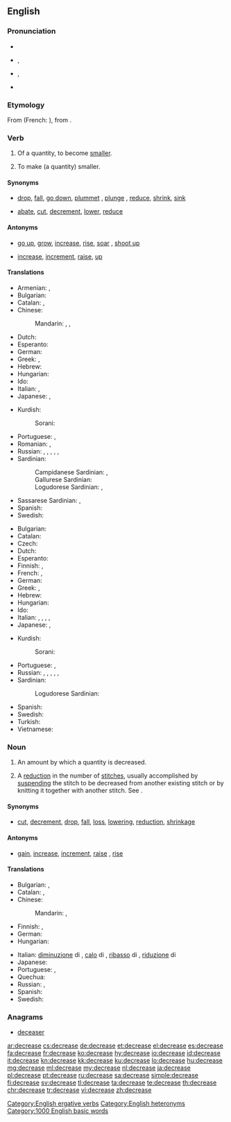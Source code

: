 ==English==

===Pronunciation===
* {{audio|En-us-decrease.ogg|Audio (US)|lang=en}}
* {{a|verb}} {{enPR|dĭkrēs'}}, {{IPA|/dɪˈkɹiːs/|lang=en}}
* {{a|noun}} {{enPR|dē'krēs}}, {{IPA|/ˈdiːkɹiːs/|lang=en}}
* {{rhymes|iːs|lang=en}}

===Etymology===
From {{etyl|fro|en}} {{term|descreistre|lang=fro}} (French: {{term|décroître|lang=fr}}), from {{etyl|la|en}} {{term|decrescere|lang=la}}.

===Verb===
{{en-verb|decreas}}

# {{context|intransitive|lang=en}} Of a quantity, to become [[smaller]].
# {{context|transitive|lang=en}} To make (a quantity) smaller.

====Synonyms====
* {{sense|become smaller}} [[drop]], [[fall]], [[go down]], [[plummet]] {{qualifier|rapidly}}, [[plunge]] {{qualifier|rapidly}}, [[reduce]], [[shrink]], [[sink]]
* {{sense|make smaller}} [[abate]], [[cut]], [[decrement]], [[lower]], [[reduce]]

====Antonyms====
* {{sense|become larger}} [[go up]], [[grow]], [[increase]], [[rise]], [[soar]] {{qualifier|rapidly}}, [[shoot up]] {{qualifier|rapidly}}
* {{sense|make larger}} [[increase]], [[increment]], [[raise]], [[up]] {{qualifier|informal}}

====Translations====
{{trans-top|become smaller}}
* Armenian: {{t|hy|փոքրանալ|tr=p’ok’ranal}}, {{t|hy|պակասել|tr=pakasel}}
* Bulgarian: {{t|bg|намалявам се|tr=namaljávam se}}
* Catalan: {{t+|ca|decréixer}}, {{t+|ca|disminuir}}
* Chinese:
*: Mandarin: {{t+|cmn|減少|sc=Hani}}, {{t+|cmn|减少|tr=jiǎnshǎo|sc=Hani}}, {{t+|cmn|下降|tr=xiàjiàng|sc=Hani}}
* Dutch: {{t+|nl|afnemen}}
* Esperanto: {{t|eo|malpliiĝi}}
* German: {{t+|de|abnehmen}}
* Greek: {{t+|el|μειώνομαι}}, {{t+|el|λιγοστεύω}}
* Hebrew: {{t|he|פחת|tr=pakhát}}
* Hungarian: {{t+|hu|csökken}}
* Ido: {{t+|io|diminutar}}
* Italian: {{t+|it|diminuire}}, {{t+|it|calare}}
* Japanese: {{t+|ja|減少|tr=げんしょうする, genshō suru|alt=減少する|sc=Jpan}}, {{t+|ja|減る|tr=へる, heru|sc=Jpan}}
{{trans-mid}}
* Kurdish:
*: Sorani: {{t|ckb|که‌م کردن|sc=ku-Arab}}
* Portuguese: {{t+|pt|diminuir}}, {{t+|pt|reduzir}}
* Romanian: {{t+|ro|descrește}}, {{t+|ro|scădea}}
* Russian: {{t+|ru|уменьшаться|impf|tr=umenʹšátʹsja|sc=Cyrl}}, {{t+|ru|уменьшиться|pf|tr=uménʹšitʹsja|sc=Cyrl}}, {{t+|ru|снижаться|impf|tr=snižátʹsja|sc=Cyrl}}, {{t+|ru|снизиться|pf|tr=snízitʹsja|sc=Cyrl}}, {{t+|ru|понижаться|impf|tr=ponižátʹsja|sc=Cyrl}}, {{t+|ru|понизиться|pf|tr=ponízitʹsja|sc=Cyrl}}
* Sardinian:
*: Campidanese Sardinian: {{t|sro|calai}}, {{t|sro|menguai}}
*: Gallurese Sardinian: {{t|sdn|affluscià}}
*: Logudorese Sardinian: {{t|src|menguare}}, {{t|src|minimare}}
* Sassarese Sardinian: {{t|sdc|miminà}}, {{t|sdc|abbracà}}
* Spanish: {{t+|es|disminuir}}
* Swedish: {{t+|sv|minska}}
{{trans-bottom}}

{{trans-top|make smaller}}
* Bulgarian: {{t+|bg|намалявам|tr=namaljávam}}
* Catalan: {{t+|ca|disminuir}}
* Czech: {{t|cs|snížit}}
* Dutch: {{t+|nl|verminderen}}
* Esperanto: {{t|eo|malpliigi}}
* Finnish: {{t+|fi|laskea}}, {{t+|fi|vähentää}}
* French: {{t+|fr|diminuer}}, {{t+|fr|réduire}}
* German: {{t+|de|verringern}}
* Greek: {{t+|el|μειώνω}}, {{t+|el|ελαττώνω}}
* Hebrew: {{t|he|הפחית|tr=hifkhít}}
* Hungarian: {{t+|hu|csökkent}}
* Ido: {{t+|io|diminutar}}
* Italian: {{t+|it|diminuire}}, {{t|it|far calare}}, {{t+|it|ribassare}}, {{t+|it|ridurre}}, {{t|it|decrementare}}
* Japanese: {{t+|ja|減少|alt=減少させる|tr=げんしょうさせる, genshō saseru|sc=Jpan}}, {{t|ja|減らす|tr=へらす, herasu|sc=Jpan}}
{{trans-mid}}
* Kurdish:
*: Sorani: {{t|ckb|که‌م کردن|sc=ku-Arab}}
* Portuguese: {{t+|pt|diminuir}}, {{t+|pt|reduzir}}
* Russian: {{t+|ru|уменьшать|impf|tr=umenʹšátʹ|sc=Cyrl}}, {{t+|ru|уменьшить|pf|tr=uménʹšitʹ|sc=Cyrl}}, {{t+|ru|понижать|impf|tr=ponižátʹ|sc=Cyrl}}, {{t+|ru|понизить|pf|tr=ponízitʹ|sc=Cyrl}}, {{t+|ru|снижать|impf|tr=snižátʹ|sc=Cyrl}}, {{t+|ru|снизить|pf|tr=snízitʹ|sc=Cyrl}}
* Sardinian:
*: Logudorese Sardinian: {{t|src|mèngua}}
* Spanish: {{t+|es|disminuir}}
* Swedish: {{t+|sv|minska}}
* Turkish: {{t+|tr|azaltmak}}
* Vietnamese: {{t+|vi|hạ}}
{{trans-bottom}}

===Noun===
{{en-noun}}

# An amount by which a quantity is decreased.
# {{context|knitting|lang=en}} A [[reduction]] in the number of [[stitch]]es, usually accomplished by [[suspend]]ing the stitch to be decreased from another existing stitch or by knitting it together with another stitch. See {{w|Decrease (knitting)}}.

====Synonyms====
* {{sense|amount by which a quantity is decreased}} [[cut]], [[decrement]], [[drop]], [[fall]], [[loss]], [[lowering]], [[reduction]], [[shrinkage]]

====Antonyms====
* {{sense|amount by which a quantity is decreased}} [[gain]], [[increase]], [[increment]], [[raise]] {{qualifier|US, of pay}}, [[rise]]

====Translations====
{{trans-top|amount of decrease}}
* Bulgarian: {{t+|bg|намаляване|n}}, {{t+|bg|намаление|n}}
* Catalan: {{t|ca|disminució|f}}, {{t|ca|decreixença|f}}
* Chinese:
*: Mandarin: {{t+|cmn|減少|sc=Hani}}, {{t+|cmn|减少|tr=jiǎnshǎo|sc=Hani}}
* Finnish: {{t+|fi|lasku}}, {{t|fi|vähenemä}}
* German: {{t+|de|Verringerung|f}}
* Hungarian: {{t+|hu|csökkenés}}
{{trans-mid}}
* Italian: [[diminuzione]] di {{g|f}}, [[calo]] di {{g|m}}, [[ribasso]] di {{g|m}}, [[riduzione]] di {{g|f}}
* Japanese: {{t+|ja|減少|tr=げんしょう, genshō|sc=Jpan}}
* Portuguese: {{t+|pt|redução|f}}, {{t+|pt|diminuição|f}}
* Quechua: {{t|qu|yawyay}}
* Russian: {{t+|ru|уменьшение|n|tr=umenʹšénije|sc=Cyrl}}, {{t+|ru|снижение|n|tr=snižénije|sc=Cyrl}}
* Spanish: {{t+|es|disminución|f}}
* Swedish: {{t+|sv|minskning|c}}
{{trans-bottom}}

===Anagrams===
* [[deceaser#English|deceaser]]

[[Category:English ergative verbs]]
[[Category:English heteronyms]]

[[Category:1000 English basic words]]

[[ar:decrease]]
[[cs:decrease]]
[[de:decrease]]
[[et:decrease]]
[[el:decrease]]
[[es:decrease]]
[[fa:decrease]]
[[fr:decrease]]
[[ko:decrease]]
[[hy:decrease]]
[[io:decrease]]
[[id:decrease]]
[[it:decrease]]
[[kn:decrease]]
[[kk:decrease]]
[[ku:decrease]]
[[lo:decrease]]
[[hu:decrease]]
[[mg:decrease]]
[[ml:decrease]]
[[my:decrease]]
[[nl:decrease]]
[[ja:decrease]]
[[pl:decrease]]
[[pt:decrease]]
[[ru:decrease]]
[[sa:decrease]]
[[simple:decrease]]
[[fi:decrease]]
[[sv:decrease]]
[[tl:decrease]]
[[ta:decrease]]
[[te:decrease]]
[[th:decrease]]
[[chr:decrease]]
[[tr:decrease]]
[[vi:decrease]]
[[zh:decrease]]
